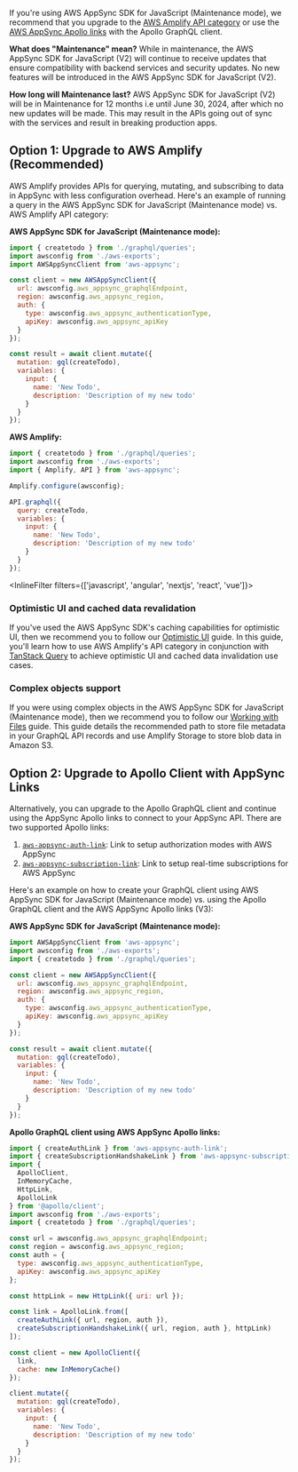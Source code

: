 If you're using AWS AppSync SDK for JavaScript (Maintenance mode), we recommend that you upgrade to the [AWS Amplify API category](/gen1/[platform]/prev/build-a-backend/graphqlapi/set-up-graphql-api/) or use the [AWS AppSync Apollo links](https://github.com/awslabs/aws-mobile-appsync-sdk-js#aws-appsync-links-for-apollo-v3) with the Apollo GraphQL client.

**What does "Maintenance" mean?** While in maintenance, the AWS AppSync SDK for JavaScript (V2) will continue to receive updates that ensure compatibility with backend services and security updates. No new features will be introduced in the AWS AppSync SDK for JavaScript (V2).

**How long will Maintenance last?** AWS AppSync SDK for JavaScript (V2) will be in Maintenance for 12 months i.e until June 30, 2024, after which no new updates will be made. This may result in the APIs going out of sync with the services and result in breaking production apps.

## Option 1: Upgrade to AWS Amplify (Recommended)

AWS Amplify provides APIs for querying, mutating, and subscribing to data in AppSync with less configuration overhead. Here's an example of running a query in the AWS AppSync SDK for JavaScript (Maintenance mode) vs. AWS Amplify API category:

**AWS AppSync SDK for JavaScript (Maintenance mode):**

```js
import { createtodo } from './graphql/queries';
import awsconfig from './aws-exports';
import AWSAppSyncClient from 'aws-appsync';

const client = new AWSAppSyncClient({
  url: awsconfig.aws_appsync_graphqlEndpoint,
  region: awsconfig.aws_appsync_region,
  auth: {
    type: awsconfig.aws_appsync_authenticationType,
    apiKey: awsconfig.aws_appsync_apiKey
  }
});

const result = await client.mutate({
  mutation: gql(createTodo),
  variables: {
    input: {
      name: 'New Todo',
      description: 'Description of my new todo'
    }
  }
});
```

**AWS Amplify:**

```js
import { createtodo } from './graphql/queries';
import awsconfig from './aws-exports';
import { Amplify, API } from 'aws-appsync';

Amplify.configure(awsconfig);

API.graphql({
  query: createTodo,
  variables: {
    input: {
      name: 'New Todo',
      description: 'Description of my new todo'
    }
  }
});
```

<InlineFilter filters={['javascript', 'angular', 'nextjs', 'react', 'vue']}>
### Optimistic UI and cached data revalidation

If you've used the AWS AppSync SDK's caching capabilities for optimistic UI, then we recommend you to follow our [Optimistic UI](/gen1/[platform]/prev/build-a-backend/graphqlapi/optimistic-ui/) guide. In this guide, you'll learn how to use AWS Amplify's API category in conjunction with [TanStack Query](https://tanstack.com/query/latest) to achieve optimistic UI and cached data invalidation use cases.
</InlineFilter>

### Complex objects support

If you were using complex objects in the AWS AppSync SDK for JavaScript (Maintenance mode), then we recommend you to follow our [Working with Files](/gen1/[platform]/prev/build-a-backend/graphqlapi/working-with-files/) guide. This guide details the recommended path to store file metadata in your GraphQL API records and use Amplify Storage to store blob data in Amazon S3.

## Option 2: Upgrade to Apollo Client with AppSync Links

Alternatively, you can upgrade to the Apollo GraphQL client and continue using the AppSync Apollo links to connect to your AppSync API. There are two supported Apollo links:

1. [`aws-appsync-auth-link`](https://www.npmjs.com/package/aws-appsync-auth-link): Link to setup authorization modes with AWS AppSync
2. [`aws-appsync-subscription-link`](https://www.npmjs.com/package/aws-appsync-subscription-link): Link to setup real-time subscriptions for AWS AppSync

Here's an example on how to create your GraphQL client using AWS AppSync SDK for JavaScript (Maintenance mode) vs. using the Apollo GraphQL client and the AWS AppSync Apollo links (V3):

**AWS AppSync SDK for JavaScript (Maintenance mode):**

```js
import AWSAppSyncClient from 'aws-appsync';
import awsconfig from './aws-exports';
import { createtodo } from './graphql/queries';

const client = new AWSAppSyncClient({
  url: awsconfig.aws_appsync_graphqlEndpoint,
  region: awsconfig.aws_appsync_region,
  auth: {
    type: awsconfig.aws_appsync_authenticationType,
    apiKey: awsconfig.aws_appsync_apiKey
  }
});

const result = await client.mutate({
  mutation: gql(createTodo),
  variables: {
    input: {
      name: 'New Todo',
      description: 'Description of my new todo'
    }
  }
});
```

**Apollo GraphQL client using AWS AppSync Apollo links:**

```js
import { createAuthLink } from 'aws-appsync-auth-link';
import { createSubscriptionHandshakeLink } from 'aws-appsync-subscription-link';
import {
  ApolloClient,
  InMemoryCache,
  HttpLink,
  ApolloLink
} from '@apollo/client';
import awsconfig from './aws-exports';
import { createtodo } from './graphql/queries';

const url = awsconfig.aws_appsync_graphqlEndpoint;
const region = awsconfig.aws_appsync_region;
const auth = {
  type: awsconfig.aws_appsync_authenticationType,
  apiKey: awsconfig.aws_appsync_apiKey
};

const httpLink = new HttpLink({ uri: url });

const link = ApolloLink.from([
  createAuthLink({ url, region, auth }),
  createSubscriptionHandshakeLink({ url, region, auth }, httpLink)
]);

const client = new ApolloClient({
  link,
  cache: new InMemoryCache()
});

client.mutate({
  mutation: gql(createTodo),
  variables: {
    input: {
      name: 'New Todo',
      description: 'Description of my new todo'
    }
  }
});
```
